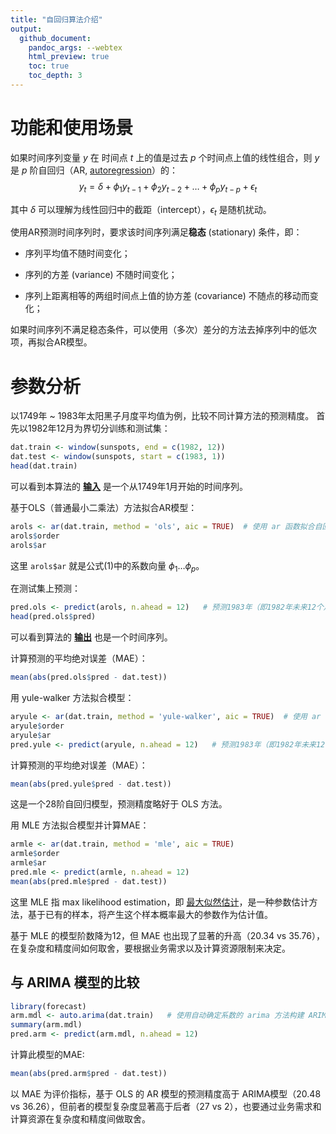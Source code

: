 ```yaml
---
title: "自回归算法介绍"
output:
  github_document:
    pandoc_args: --webtex
    html_preview: true
    toc: true
    toc_depth: 3
---
```


# 功能和使用场景

如果时间序列变量 $y$ 在 时间点 $t$ 上的值是过去 $p$ 个时间点上值的线性组合，则 $y$ 是 $p$ 阶自回归（AR, [autoregression](https://en.wikipedia.org/wiki/Autoregressive_model)）的：
$$
y_t = \delta + \phi_1 y_{t-1} + \phi_2 y_{t-2} + \dots + \phi_p y_{t-p} + \epsilon_t \tag{1}
$$

其中 $\delta$ 可以理解为线性回归中的截距（intercept），$\epsilon_t$ 是随机扰动。

使用AR预测时间序列时，要求该时间序列满足**稳态** (stationary) 条件，即：

* 序列平均值不随时间变化；

* 序列的方差 (variance) 不随时间变化；

* 序列上距离相等的两组时间点上值的协方差 (covariance) 不随点的移动而变化；

如果时间序列不满足稳态条件，可以使用（多次）差分的方法去掉序列中的低次项，再拟合AR模型。

# 参数分析

以1749年 ~ 1983年太阳黑子月度平均值为例，比较不同计算方法的预测精度。
首先以1982年12月为界切分训练和测试集：
```r
dat.train <- window(sunspots, end = c(1982, 12))
dat.test <- window(sunspots, start = c(1983, 1))
head(dat.train)
```

可以看到本算法的 <u>**输入**</u> 是一个从1749年1月开始的时间序列。

基于OLS（普通最小二乘法）方法拟合AR模型：
```r
arols <- ar(dat.train, method = 'ols', aic = TRUE)  # 使用 ar 函数拟合自回归模型
arols$order
arols$ar
```


这里 `arols$ar` 就是公式(1)中的系数向量 $\phi_1 \dots \phi_p$。

在测试集上预测：
```r
pred.ols <- predict(arols, n.ahead = 12)   # 预测1983年（即1982年未来12个月）的月度太阳黑子数
head(pred.ols$pred)
```

可以看到算法的 <u>**输出**</u> 也是一个时间序列。

计算预测的平均绝对误差（MAE）：
```r
mean(abs(pred.ols$pred - dat.test))
```

用 yule-walker 方法拟合模型：
```r
aryule <- ar(dat.train, method = 'yule-walker', aic = TRUE)  # 使用 ar 函数拟合自回归模型
aryule$order
aryule$ar
pred.yule <- predict(aryule, n.ahead = 12)   # 预测1983年（即1982年未来12个月）的月度太阳黑子数
```

计算预测的平均绝对误差（MAE）：
```r
mean(abs(pred.yule$pred - dat.test))
```

这是一个28阶自回归模型，预测精度略好于 OLS 方法。

用 MLE 方法拟合模型并计算MAE：
```r
armle <- ar(dat.train, method = 'mle', aic = TRUE)
armle$order
armle$ar
pred.mle <- predict(armle, n.ahead = 12)
mean(abs(pred.mle$pred - dat.test))
```

这里 MLE 指 max likelihood estimation，即 [最大似然估计](https://zh.wikipedia.org/wiki/%E6%9C%80%E5%A4%A7%E4%BC%BC%E7%84%B6%E4%BC%B0%E8%AE%A1)，是一种参数估计方法，基于已有的样本，将产生这个样本概率最大的参数作为估计值。

基于 MLE 的模型阶数降为12，但 MAE 也出现了显著的升高（20.34 vs 35.76），在复杂度和精度间如何取舍，要根据业务需求以及计算资源限制来决定。

## 与 ARIMA 模型的比较

```r
library(forecast)
arm.mdl <- auto.arima(dat.train)   # 使用自动确定系数的 arima 方法构建 ARIMA 模型
summary(arm.mdl)
pred.arm <- predict(arm.mdl, n.ahead = 12)
```

计算此模型的MAE:
```r
mean(abs(pred.arm$pred - dat.test))
```

以 MAE 为评价指标，基于 OLS 的 AR 模型的预测精度高于 ARIMA模型（20.48 vs 36.26），但前者的模型复杂度显著高于后者（27 vs 2），也要通过业务需求和计算资源在复杂度和精度间做取舍。